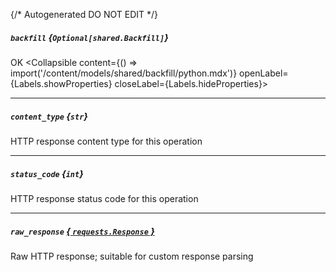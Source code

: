 {/* Autogenerated DO NOT EDIT  */}

##### `backfill` *{`Optional[shared.Backfill]`}*
OK
<Collapsible content={() => import('/content/models/shared/backfill/python.mdx')} openLabel={Labels.showProperties} closeLabel={Labels.hideProperties}>
</Collapsible>

---
##### `content_type` *{`str`}*
HTTP response content type for this operation

---
##### `status_code` *{`int`}*
HTTP response status code for this operation

---
##### `raw_response` [*{ `requests.Response` }*](https://requests.readthedocs.io/en/latest/api/#requests.Response)
Raw HTTP response; suitable for custom response parsing


